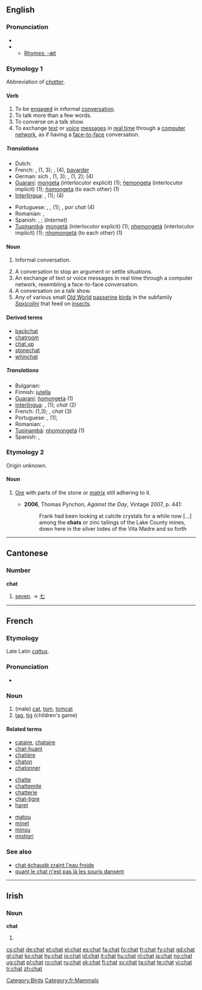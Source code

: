 {{wikipedia}}
==English==

===Pronunciation===
* {{IPA|/tʃæt/}}
* {{audio|en-us-chat.ogg|Audio (US)}}
** [[Rhymes:English:-æt|Rhymes: -æt]]

===Etymology 1===
Abbreviation of ''[[chatter]]''.

====Verb====
{{en-verb|chat|t|ing}}

# To be [[engage]]d in informal [[conversation]].
# To talk more than a few words.
# To converse on a talk show.
# To exchange [[text]] or [[voice]] [[message]]s in [[real time]] through a [[computer network]], as if having a [[face-to-face]] conversation.

=====Translations=====
{{trans-top|to chat}}
* Dutch: {{t+|nl|kletsen}}
* French: {{t+|fr|discuter}}, {{t|fr|converser}} (1, 3); {{t|fr|clavarder}}, {{t+|fr|chatter}} (4), [[bavarder]]
* German: sich {{t-|de|unterhalten}}, {{t|de|plaudern}} (1, 3); {{t|de|schwatzen}}, {{t|de|klönen}} (1, 2); {{t|de|chatten}} (4)
* [[Guaraní]]: [[mongeta]] (interlocutor explicit) (1); [[ñemongeta]] (interlocutor implicit) (1); [[ñomongeta]] (to each other) (1)
* [[Interlingua]]: {{t-|ia|conversar|xs=Interlingua}}, {{t|ia|confabular|xs=Interlingua}} (1); {{t|ia|chattar|xs=Interlingua}} (4)
{{trans-mid}}
* Portuguese: {{t+|pt|conversar}}, {{t|pt|bater papo}}, {{t-|pt|charlar}} (1); {{t|pt|bater papo}}, {{t+|pt|conversar}} por ''chat'' (4)
* Romanian: {{t-|ro|conversa}}, {{t-|ro|discuta}}
* Spanish: {{t-|es|platicar}}, {{t-|es|charlar}}; {{t+|es|chatear}} (''Internet'')
* [[Tupinambá]]: [[mongetá]] (interlocutor explicit) (1); [[nhemongetá]] (interlocutor implicit) (1); [[nhomongetá]] (to each other) (1)
{{trans-bottom}}

====Noun====
{{en-noun|s|-}}

# {{uncountable}} Informal conversation.
# A conversation to stop an argument or settle situations.
# An exchange of text or voice messages in real time through a computer network, resembling a face-to-face conversation.
# A conversation on a talk show.
# Any of various small [[Old World]] [[passerine]] [[bird]]s in the subfamily ''[[Saxicolini]]'' that feed on [[insect]]s.

====Derived terms====
* [[backchat]]
* [[chatroom]]
* [[chat up]]
* [[stonechat]]
* [[whinchat]]

=====Translations=====
{{rfc-level|Translations at L4+ not in L3 POS section}}
{{top}}
* Bulgarian: {{t|bg|чат|sc=Cyrl}}
* Finnish: [[jutella]]
* [[Guaraní]]: [[ñomongeta]] (1)
* [[Interlingua]]: {{t-|ia|conversation|xs=Interlingua}}, {{t-|ia|confabulation|xs=Interlingua}} (1); ''chat'' (2)
* French: {{t+|fr|discussion}} (1,3); {{t|fr|clavardage}}, ''chat'' (3)
* Portuguese: {{t+|pt|conversa}}, {{t|pt|bate-papo}} (1);
* Romanian: {{t-|ro|conversaţie}} {{f}}, {{t|ro|discuţie}} {{f}}
* [[Tupinambá]]: [[nhomongetá]] (1)
* Spanish: {{t-|es|charlar}}, {{t+|es|charla}}
{{bottom}}

===Etymology 2===
Origin unknown.

====Noun====
{{en-noun}}

# {{mining}} [[ore|Ore]] with parts of the stone or [[matrix]] still adhering to it.
#* '''2006''', Thomas Pynchon, ''Against the Day'', Vintage 2007, p. 441:
#*: Frank had been looking at calcite crystals for a while now [...] among the '''chats''' or zinc tailings of the Lake County mines, down here in the silver lodes of the Vita Madre and so forth

[[Category:Birds]]

----

==Cantonese==

===Number===
'''chat'''

# [[seven]]. &rarr; [[七]]

----

==French==

===Etymology===
Late Latin ''[[cattus]]''.

===Pronunciation===
* {{IPA|/ʃa/}}

===Noun===
{{fr-noun|m}}

# (male) [[cat]], [[tom]], [[tomcat]]
# [[tag]], [[tig]] (children's game)

====Related terms====
{{top3}}
* [[cataire]], [[chataire]]
* [[chat-huant]]
* [[chatière]]
* [[chaton]]
* [[chatonner]]
{{mid3}}
* [[chatte]]
* [[chattemite]]
* [[chatterie]]
* [[chat-tigre]]
* [[haret]]
{{mid3}}
* [[matou]]
* [[minet]]
* [[minou]]
* [[mistigri]]
{{bottom}}

===See also===
* [[chat échaudé craint l'eau froide]]
* [[quant le chat n'est pas là les souris dansent]]

[[Category:fr:Mammals]]

----

==Irish==

===Noun===
'''chat'''

# {{mutation of|cat}}

[[cs:chat]]
[[de:chat]]
[[et:chat]]
[[el:chat]]
[[es:chat]]
[[fa:chat]]
[[fo:chat]]
[[fr:chat]]
[[fy:chat]]
[[gd:chat]]
[[gl:chat]]
[[ko:chat]]
[[hy:chat]]
[[io:chat]]
[[id:chat]]
[[it:chat]]
[[hu:chat]]
[[nl:chat]]
[[ja:chat]]
[[no:chat]]
[[ug:chat]]
[[pl:chat]]
[[ro:chat]]
[[ru:chat]]
[[sk:chat]]
[[fi:chat]]
[[sv:chat]]
[[ta:chat]]
[[te:chat]]
[[vi:chat]]
[[tr:chat]]
[[zh:chat]]